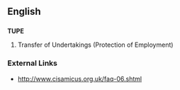 ==English==
==={{Acronym}}===
'''TUPE'''
#Transfer of Undertakings (Protection of Employment)

===External Links===
*http://www.cisamicus.org.uk/faq-06.shtml
